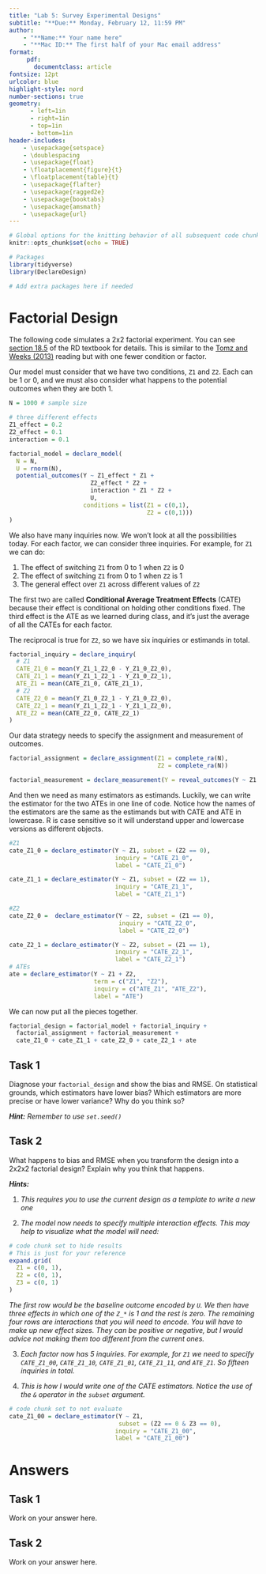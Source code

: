 ```yaml
---
title: "Lab 5: Survey Experimental Designs"
subtitle: "**Due:** Monday, February 12, 11:59 PM"
author: 
    - "**Name:** Your name here"
    - "**Mac ID:** The first half of your Mac email address"
format: 
     pdf:
       documentclass: article
fontsize: 12pt
urlcolor: blue
highlight-style: nord
number-sections: true
geometry:
      - left=1in
      - right=1in
      - top=1in
      - bottom=1in
header-includes:
    - \usepackage{setspace}
    - \doublespacing
    - \usepackage{float}
    - \floatplacement{figure}{t}
    - \floatplacement{table}{t}
    - \usepackage{flafter}
    - \usepackage{ragged2e}
    - \usepackage{booktabs}
    - \usepackage{amsmath}
    - \usepackage{url}
---
```



```r
# Global options for the knitting behavior of all subsequent code chunks
knitr::opts_chunk$set(echo = TRUE)

# Packages
library(tidyverse)
library(DeclareDesign)

# Add extra packages here if needed
```

# Factorial Design

The following code simulates a 2x2 factorial experiment. You can see [section 18.5](https://book.declaredesign.org/experimental-causal.html#factorial-experiments) of the RD textbook for details. This is similar to the [Tomz and Weeks (2013)](https://doi.org/10.1017/S0003055413000488) reading but with one fewer condition or factor.

Our model must consider that we have two conditions, `Z1` and `Z2`. Each can be 1 or 0, and we must also consider what happens to the potential outcomes when they are both 1.

```r
N = 1000 # sample size

# three different effects
Z1_effect = 0.2
Z2_effect = 0.1
interaction = 0.1

factorial_model = declare_model(
  N = N,
  U = rnorm(N), 
  potential_outcomes(Y ~ Z1_effect * Z1 +
                       Z2_effect * Z2 +
                       interaction * Z1 * Z2 +
                       U,
                     conditions = list(Z1 = c(0,1),
                                       Z2 = c(0,1)))
)
```

We also have many inquiries now. We won't look at all the possibilities today. For each factor, we can consider three inquiries. For example, for `Z1` we can do:

1. The effect of switching `Z1` from 0 to 1 when `Z2` is 0
2. The effect of switching `Z1` from 0 to 1 when `Z2` is 1
3. The general effect over `Z1` across different values of `Z2`

The first two are called **Conditional Average Treatment Effects** (CATE) because their effect is conditional on holding other conditions fixed. The third effect is the ATE as we learned during class, and it's just the average of all the CATEs for each factor.

The reciprocal is true for `Z2`, so we have six inquiries or estimands in total.

```r
factorial_inquiry = declare_inquiry(
  # Z1
  CATE_Z1_0 = mean(Y_Z1_1_Z2_0 - Y_Z1_0_Z2_0),
  CATE_Z1_1 = mean(Y_Z1_1_Z2_1 - Y_Z1_0_Z2_1),
  ATE_Z1 = mean(CATE_Z1_0, CATE_Z1_1),
  # Z2
  CATE_Z2_0 = mean(Y_Z1_0_Z2_1 - Y_Z1_0_Z2_0),
  CATE_Z2_1 = mean(Y_Z1_1_Z2_1 - Y_Z1_1_Z2_0),
  ATE_Z2 = mean(CATE_Z2_0, CATE_Z2_1)
)
```

Our data strategy needs to specify the assignment and measurement of outcomes. 

```r
factorial_assignment = declare_assignment(Z1 = complete_ra(N),
                                          Z2 = complete_ra(N))

factorial_measurement = declare_measurement(Y = reveal_outcomes(Y ~ Z1 + Z2))
```

And then we need as many estimators as estimands. Luckily, we can write the estimator for the two ATEs in one line of code. Notice how the names of the estimators are the same as the estimands but with CATE and ATE in lowercase. R is case sensitive so it will understand upper and lowercase versions as different objects.

```r
#Z1
cate_Z1_0 = declare_estimator(Y ~ Z1, subset = (Z2 == 0), 
                              inquiry = "CATE_Z1_0", 
                              label = "CATE_Z1_0")

cate_Z1_1 = declare_estimator(Y ~ Z1, subset = (Z2 == 1), 
                              inquiry = "CATE_Z1_1", 
                              label = "CATE_Z1_1")

#Z2
cate_Z2_0 =  declare_estimator(Y ~ Z2, subset = (Z1 == 0),
                               inquiry = "CATE_Z2_0", 
                               label = "CATE_Z2_0")

cate_Z2_1 = declare_estimator(Y ~ Z2, subset = (Z1 == 1),
                              inquiry = "CATE_Z2_1", 
                              label = "CATE_Z2_1")
# ATEs
ate = declare_estimator(Y ~ Z1 + Z2, 
                        term = c("Z1", "Z2"),
                        inquiry = c("ATE_Z1", "ATE_Z2"),
                        label = "ATE")
```

We can now put all the pieces together.

```r
factorial_design = factorial_model + factorial_inquiry +
  factorial_assignment + factorial_measurement +
  cate_Z1_0 + cate_Z1_1 + cate_Z2_0 + cate_Z2_1 + ate
```

::: {.callout-note}
## **Task 1**

Diagnose your `factorial_design` and show the bias and RMSE. On statistical grounds, which estimators have lower bias? Which estimators are more precise or have lower variance? Why do you think so?

_**Hint:**_ *Remember to use `set.seed()`*
:::

::: {.callout-note}
## **Task 2**

What happens to bias and RMSE when you transform the design into a 2x2x2 factorial design? Explain why you think that happens.

_**Hints:**_

1. *This requires you to use the current design as a template to write a new one*

2. *The model now needs to specify multiple interaction effects. This may help to visualize what the model will need:*

```r
# code chunk set to hide results
# This is just for your reference
expand.grid(
  Z1 = c(0, 1),
  Z2 = c(0, 1),
  Z3 = c(0, 1)
)
```

*The first row would be the baseline outcome encoded by `U`. We then have three effects in which one of the `Z_*` is 1 and the rest is zero. The remaining four rows are interactions that you will need to encode. You will have to make up new effect sizes. They can be positive or negative, but I would advice not making them too different from the current ones.*

3. *Each factor now has 5 inquiries. For example, for `Z1` we need to specify `CATE_Z1_00`, `CATE_Z1_10`, `CATE_Z1_01`, `CATE_Z1_11`, and `ATE_Z1`. So fifteen inquiries in total.*

4. *This is how I would write one of the CATE estimators. Notice the use of the `&` operator in the `subset` argument.*

```r
# code chunk set to not evaluate
cate_Z1_00 = declare_estimator(Y ~ Z1,
                               subset = (Z2 == 0 & Z3 == 0), 
                              inquiry = "CATE_Z1_00", 
                              label = "CATE_Z1_00")
```

:::

# Answers

## Task 1

Work on your answer here.

## Task 2

Work on your answer here.


